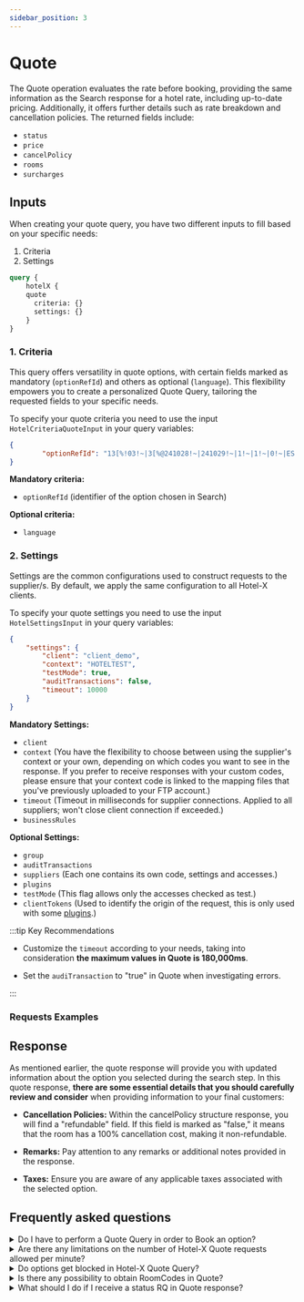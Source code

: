 ```yaml
---
sidebar_position: 3
---
```



# Quote

The Quote operation evaluates the rate before booking, providing the same information as the Search response for a hotel rate, including up-to-date pricing. Additionally, it offers further details such as rate breakdown and cancellation policies. The returned fields include:

* `status`
* `price`
* `cancelPolicy`
* `rooms`
* `surcharges`


## Inputs

When creating your quote query, you have two different inputs to fill based on your specific needs:

1. Criteria
2. Settings

```graphql
query {
    hotelX {
    quote
      criteria: {}
      settings: {}
	}
}
```

<CautionSettingsHotelX />

### 1. Criteria 

This query offers versatility in quote options, with certain fields marked as mandatory (`optionRefId`) and others as optional (`language`). This flexibility empowers you to create a personalized Quote Query, tailoring the requested fields to your specific needs. 

To specify your quote criteria you need to use the input `HotelCriteriaQuoteInput` in your query variables:


```json
{
		"optionRefId": "13[%!03!~|3[%@241028!~|241029!~|1!~|1!~|0!~|ES!~|ES!~|es!~|EUR!~|0!~|2!~|1!~|1!~|1!~|0!~|15091141!~|BAR[%@BAR!~|146[%@0[%@false[%@EUR[%@[%@0[%@!~|1|30#30|1|2024-10-28|1|4132467|4132468|1|11|0!~|2269[%!2269!~|30[%@30!~|!~|Double Standard!~|1!~|!~|mercado[%@ES[%!ExpireDate[%@29/10/2024[%!tarifaNRF[%@true[%!RateRule[%@tarifaNoRefundablePorHabitacion!~|OK!~|Sith!~|0!~|"
}
```

**Mandatory criteria:**
* `optionRefId` (identifier of the option chosen in Search)

**Optional criteria:**
* `language`

### 2. Settings 

Settings are the common configurations used to construct requests to the supplier/s. By default, we apply the same configuration to all Hotel-X clients.

To specify your quote settings you need to use the input `HotelSettingsInput` in your query variables:

```json
{
	"settings": {
		"client": "client_demo",
		"context": "HOTELTEST",
		"testMode": true,
		"auditTransactions": false,
		"timeout": 10000
	}
}
```


**Mandatory Settings:**
* `client`
* `context` (You have the flexibility to choose between using the supplier's context or your own, depending on which codes you want to see in the response. If you prefer to receive responses with your custom codes, please ensure that your context code is linked to the mapping files that you've previously uploaded to your FTP account.)
* `timeout` (Timeout in milliseconds for supplier connections. Applied to all suppliers; won't close client connection if exceeded.)
* `businessRules`

**Optional Settings:**
* `group`
* `auditTransactions` 
* `suppliers` (Each one contains its own code, settings and accesses.)
* `plugins`
* `testMode` (This flag allows only the accesses checked as test.)
* `clientTokens` (Used to identify the origin of the request, this is only used with some [plugins](../plugins/overview).)

:::tip Key Recommendations

* Customize the `timeout` according to your needs, taking into consideration **the maximum values in Quote is 180,000ms**.

* Set the `audiTransaction` to "true" in Quote when investigating errors.

:::


### Requests Examples

<GraphqlSample query={quoteQuickStartQuery} variables={quoteQuickStartVariables}/>


## Response

As mentioned earlier, the quote response will provide you with updated information about the option you selected during the search step. In this quote response, **there are some essential details that you should carefully review and consider** when providing information to your final customers:

* **Cancellation Policies:** Within the cancelPolicy structure response, you will find a "refundable" field. If this field is marked as "false," it means that the room has a 100% cancellation cost, making it non-refundable.

* **Remarks:** Pay attention to any remarks or additional notes provided in the response.

* **Taxes:** Ensure you are aware of any applicable taxes associated with the selected option.


## Frequently asked questions

<details>
    <summary>Do I have to perform a Quote Query in order to Book an option?</summary>
    <div>
        <div>Yes, in order to confirm a reservation, it is necessary to complete all three Booking Flow methods: Search, Quote, and Book.</div>
    </div>
</details>

<details>
    <summary>Are there any limitations on the number of Hotel-X Quote requests allowed per minute?</summary>
    <div>
        <div>Not from TravelgateX side, we don't have any limitations on the RPM ("Requests for Minute") in any of our methods. However, some Sellers may have some limitations so we suggest you contact directly with them in order to discuss this information.</div>
    </div>
</details>

<details>
    <summary>Do options get blocked in Hotel-X Quote Query?</summary>
    <div>
        <div>Some Sellers may block the options when performing a Quote Query so we strongly recommend to contact them directly regarding this topic in order to prevent future issues.</div>
    </div>
</details>

<details>
    <summary>Is there any possibility to obtain RoomCodes in Quote?</summary>
    <div>
        <div>If the Seller provides this information, you can obtain the room code by including the rooms node in the HotelOptionQuote node.</div>
    </div>
</details>

<details>
    <summary>What should I do if I receive a status RQ in Quote response?</summary>
    <div>
        <div>You may receive a status On Request (status RQ) in Quote response in those cases the availability of the option previously selected is pending to be confirmed by the Seller. If you receive status RQ in Quote response, you should run a new Search request and restart the Booking Flow.</div>
    </div>
</details>